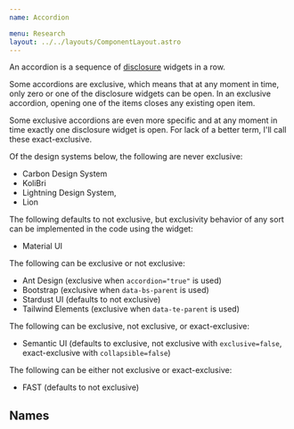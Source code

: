 ```yaml
---
name: Accordion

menu: Research
layout: ../../layouts/ComponentLayout.astro
---
```


An accordion is a sequence of
[disclosure](/components/disclosure.research)
widgets in a row.

Some accordions are exclusive,
which means that at any moment in time,
only zero or one of the disclosure widgets can be open.
In an exclusive accordion, opening one of the items
closes any existing open item.

Some exclusive accordions are even more specific
and at any moment in time
exactly one disclosure widget is open.
For lack of a better term, I'll call these exact-exclusive.

Of the design systems below, the following are never exclusive:
* Carbon Design System
* KoliBri
* Lightning Design System,
* Lion

The following defaults to not exclusive, but exclusivity behavior of any
sort can be implemented in the code using the widget:
* Material UI

The following can be exclusive or not exclusive:
* Ant Design (exclusive when `accordion="true"` is used)
* Bootstrap (exclusive when `data-bs-parent` is used)
* Stardust UI (defaults to not exclusive)
* Tailwind Elements (exclusive when `data-te-parent` is used)

The following can be exclusive, not exclusive, or exact-exclusive:
* Semantic UI (defaults to exclusive, not exclusive with `exclusive=false`, exact-exclusive with `collapsible=false`)

The following can be either not exclusive or exact-exclusive:
* FAST (defaults to not exclusive)


## Names

<ComponentCoverage component="Accordion" />
